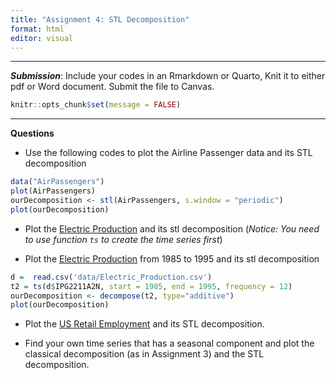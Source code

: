 ```yaml
---
title: "Assignment 4: STL Decomposition"
format: html
editor: visual
---
```


------------------------------------------------------------------------

***Submission***: Include your codes in an Rmarkdown or Quarto, Knit it to either pdf or Word document. Submit the file to Canvas.  

```r
knitr::opts_chunk$set(message = FALSE)
```

------------------------------------------------------------------------

**Questions** 

- Use the following codes to plot the Airline Passenger data and its STL decomposition

```r
data("AirPassengers")
plot(AirPassengers)
ourDecomposition <- stl(AirPassengers, s.window = "periodic")
plot(ourDecomposition)
```

- Plot the [Electric Production](data/Electric_Production.csv) and its stl decomposition (*Notice: You need to use function `ts` to create the time series first*)

- Plot the [Electric Production](data/Electric_Production.csv) from 1985 to 1995 and its stl decomposition

```r
d =  read.csv('data/Electric_Production.csv')
t2 = ts(d$IPG2211A2N, start = 1985, end = 1995, frequency = 12)
ourDecomposition <- decompose(t2, type="additive")
plot(ourDecomposition)
```

- Plot the [US Retail Employment](data/us_retail_employment.csv) and its STL decomposition. 

- Find your own time series that has a seasonal component and plot the classical decomposition (as in Assignment 3) and the STL decomposition. 
